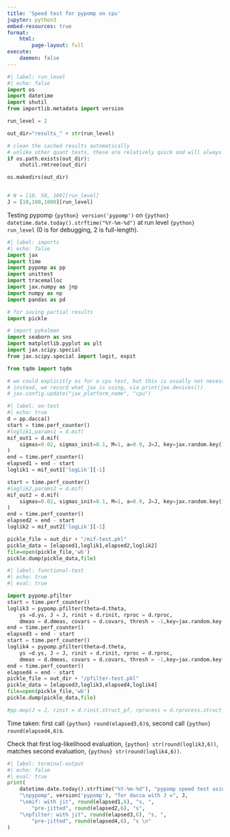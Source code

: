 ```yaml
---
title: 'Speed test for pypomp on cpu'
jupyter: python3
embed-resources: true
format: 
    html:
        page-layout: full
execute:
    daemon: false
---
```


```python
#| label: run_level
#| echo: false
import os
import datetime
import shutil
from importlib.metadata import version

run_level = 2

out_dir="results_" + str(run_level)

# clean the cached results automatically
# unlike other quant tests, these are relatively quick and will always replace saved files
if os.path.exists(out_dir):
    shutil.rmtree(out_dir)

os.makedirs(out_dir)


# N = [10, 50, 100][run_level]
J = [10,100,1000][run_level]
```

Testing pypomp `{python} version('pypomp')` on `{python} datetime.date.today().strftime("%Y-%m-%d")` at run level `{python} run_level` (0 is for debugging, 2 is full-length).

```python
#| label: imports
#| echo: false
import jax
import time
import pypomp as pp
import unittest
import tracemalloc
import jax.numpy as jnp
import numpy as np
import pandas as pd

# for saving partial results
import pickle

# import pykalman
import seaborn as sns
import matplotlib.pyplot as plt
import jax.scipy.special
from jax.scipy.special import logit, expit

from tqdm import tqdm

# we could explicitly as for a cpu test, but this is usually not necessary
# instead, we record what jax is using, via print(jax.devices())
# jax.config.update("jax_platform_name", "cpu")

```

```python
#| label: oo-test
#| echo: true
d = pp.dacca()
start = time.perf_counter()
#loglik1,params1 = d.mif(
mif_out1 = d.mif(
    sigmas=0.02, sigmas_init=0.1, M=1, a=0.9, J=J, key=jax.random.key(111), thresh=0, monitor=False
)
end = time.perf_counter()
elapsed1 = end - start
loglik1 = mif_out1['logLik'][-1]

start = time.perf_counter()
#loglik2,params2 = d.mif(
mif_out2 = d.mif(
    sigmas=0.02, sigmas_init=0.1, M=1, a=0.9, J=J, key=jax.random.key(111), thresh=0, monitor=False
)
end = time.perf_counter()
elapsed2 = end - start
loglik2 = mif_out2['logLik'][-1]

pickle_file = out_dir + "/mif-test.pkl"
pickle_data = [elapsed1,loglik1,elapsed2,loglik2]
file=open(pickle_file,'wb')
pickle.dump(pickle_data,file)
```

```python
#| label: functional-test
#| echo: true
#| eval: true

import pypomp.pfilter
start = time.perf_counter()
loglik3 = pypomp.pfilter(theta=d.theta,
    ys =d.ys, J = J, rinit = d.rinit, rproc = d.rproc,
    dmeas = d.dmeas, covars = d.covars, thresh = -1,key=jax.random.key(111))
end = time.perf_counter()
elapsed3 = end - start
start = time.perf_counter()
loglik4 = pypomp.pfilter(theta=d.theta,
    ys =d.ys, J = J, rinit = d.rinit, rproc = d.rproc,
    dmeas = d.dmeas, covars = d.covars, thresh = -1,key=jax.random.key(111))
end = time.perf_counter()
elapsed4 = end - start
pickle_file = out_dir + "/pfilter-test.pkl"
pickle_data = [elapsed3,loglik3,elapsed4,loglik4]
file=open(pickle_file,'wb')
pickle.dump(pickle_data,file)

#pp.mop(J = J, rinit = d.rinit.struct_pf, rprocess = d.rprocess.struct_pf, dmeasure = d.dmeasure, theta = d.theta, ys = d.ys, covars = d.covars, alpha = 0.9)


```

Time taken: first call `{python} round(elapsed3,6)`s, second call  `{python} round(elapsed4,6)`s.

Check that first log-likelihood evaluation, `{python} str(round(loglik3,6))`, matches second evaluation,  `{python} str(round(loglik4,6))`. 

```python
#| label: terminal-output
#| echo: false
#| eval: true
print(
    datetime.date.today().strftime("%Y-%m-%d"), "pypomp speed test using",jax.devices(), 
    "\npypomp", version('pypomp'), "for dacca with J =", J, 
    "\nmif: with jit", round(elapsed1,6), "s, ",
        "pre-jitted", round(elapsed2,6), "s",
    "\npfilter: with jit", round(elapsed3,6), "s, ",
        "pre-jitted", round(elapsed4,6), "s \n"
)


```
